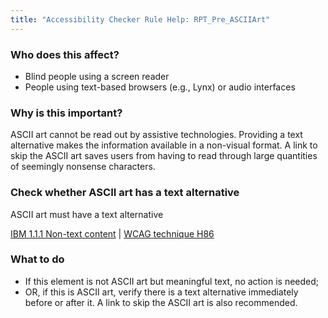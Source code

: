 ```yaml
---
title: "Accessibility Checker Rule Help: RPT_Pre_ASCIIArt"
---
```


<div className="toolHelp">
<Row>
<Column colLg={5} colMd={3} colSm={4} className="toolLeft">

### Who does this affect?

* Blind people using a screen reader
* People using text-based browsers (e.g., Lynx) or audio interfaces

### Why is this important?

ASCII art cannot be read out by assistive technologies. Providing a text alternative makes the information available in a non-visual format. A link to skip the ASCII art saves users from having to read through large quantities of seemingly nonsense characters.

</Column>
<Column colLg={11} colMd={5} colSm={4} className="toolMain">

<div id="locLevel"></div>

### Check whether ASCII art has a text alternative
ASCII art must have a text alternative

[IBM 1.1.1 Non-text content](https://www.ibm.com/able/guidelines/ci162/non_text_content.html) | [WCAG technique H86](https://www.w3.org/WAI/WCAG21/Techniques/html/H86)

<div id="locSnippet"></div>

### What to do

 * If this element is not ASCII art but meaningful text, no action is needed;
 * OR, if this is ASCII art, verify there is a text alternative immediately before or after it. A link to skip the ASCII art is also recommended.


</Column>
</Row>
</div>
